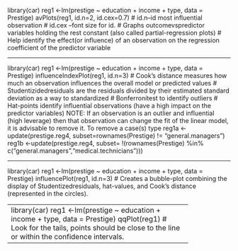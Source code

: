 

library(car)
reg1 <-lm(prestige ~ education + income + type, data = Prestige)
avPlots(reg1, id.n=2, id.cex=0.7)
# id.n–id most influential observation
# id.cex –font size for id.
# Graphs outcomevspredictor variables holding the rest constant (also called partial-regression plots)
# Help identify the effect(or influence) of an observation on the regression coefficient of the predictor variable

---------------------------------------------------------

library(car)
reg1 <-lm(prestige ~ education + income + type, data = Prestige)
influenceIndexPlot(reg1, id.n=3)
# Cook's distance measures how much an observation influences the overall model or predicted values
# Studentizidedresiduals are the residuals divided by their estimated standard deviation as a way to standardized
# Bonferronitest to identify outliers
# Hat-points identify influential observations (have a high impact on the predictor variables)
NOTE: If an observation is an outlier and influential (high leverage) then that observation can change the fit of the linear model, it is advisable to remove it. To remove a case(s) type
reg1a <-update(prestige.reg4, subset=rownames(Prestige) != "general.managers")
reg1b <-update(prestige.reg4, subset= !(rownames(Prestige) %in% c("general.managers","medical.technicians")))

---------------------------------------------------------

library(car)
reg1 <-lm(prestige ~ education + income + type, data = Prestige)
influencePlot(reg1, id.n=3)
# Creates a bubble-plot combining the display of Studentizedresiduals, hat-values, and Cook's distance (represented in the circles).

---------------------------------------------------------
library(car)
reg1 <-lm(prestige ~ education + income + type, data = Prestige)
qqPlot(reg1)
# Look for the tails, points should be close to the line or within the confidence intervals.

---------------------------------------------------------
